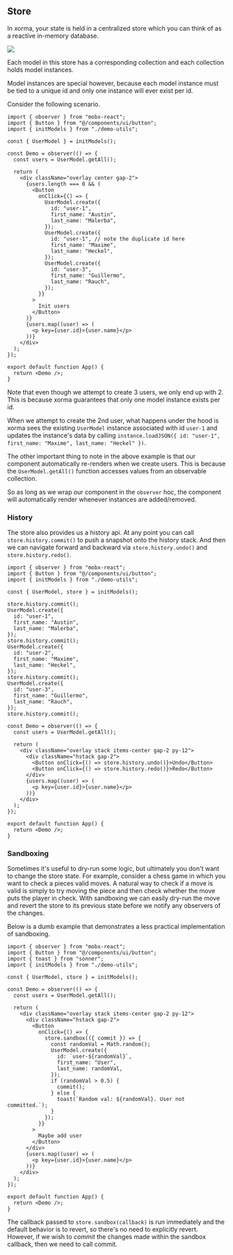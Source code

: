 ## Store

In xorma, your state is held in a centralized store which you can think of as a reactive in-memory database.

<img
  src="/store-structure.png"
  className="w-full mb-6 bg-white/[0.5%] rounded-xl"
/>

Each model in this store has a corresponding collection and each collection holds model instances.

Model instances are special however, because each model instance must be tied to a unique id and only one instance will ever exist per id.

Consider the following scenario.

```tsx live
import { observer } from "mobx-react";
import { Button } from "@/components/ui/button";
import { initModels } from "./demo-utils";

const { UserModel } = initModels();

const Demo = observer(() => {
  const users = UserModel.getAll();

  return (
    <div className="overlay center gap-2">
      {users.length === 0 && (
        <Button
          onClick={() => {
            UserModel.create({
              id: "user-1",
              first_name: "Austin",
              last_name: "Malerba",
            });
            UserModel.create({
              id: "user-1", // note the duplicate id here
              first_name: "Maxime",
              last_name: "Heckel",
            });
            UserModel.create({
              id: "user-3",
              first_name: "Guillermo",
              last_name: "Rauch",
            });
          }}
        >
          Init users
        </Button>
      )}
      {users.map((user) => (
        <p key={user.id}>{user.name}</p>
      ))}
    </div>
  );
});

export default function App() {
  return <Demo />;
}
```

Note that even though we attempt to create 3 users, we only end up with 2. This is because xorma guarantees that only one model instance exists per id.

When we attempt to create the 2nd user, what happens under the hood is xorma sees the existing `UserModel` instance associated with id `user-1` and updates the instance's data by calling `instance.loadJSON({ id: "user-1", first_name: "Maxime", last_name: "Heckel" })`.

The other important thing to note in the above example is that our component automatically re-renders when we create users. This is because the `UserModel.getAll()` function accesses values from an observable collection.

So as long as we wrap our component in the `observer` hoc, the component will automatically render whenever instances are added/removed.

### History

The store also provides us a history api. At any point you can call `store.history.commit()` to push a snapshot onto the history stack.
And then we can navigate forward and backward via `store.history.undo()` and `store.history.redo()`.

```tsx live
import { observer } from "mobx-react";
import { Button } from "@/components/ui/button";
import { initModels } from "./demo-utils";

const { UserModel, store } = initModels();

store.history.commit();
UserModel.create({
  id: "user-1",
  first_name: "Austin",
  last_name: "Malerba",
});
store.history.commit();
UserModel.create({
  id: "user-2",
  first_name: "Maxime",
  last_name: "Heckel",
});
store.history.commit();
UserModel.create({
  id: "user-3",
  first_name: "Guillermo",
  last_name: "Rauch",
});
store.history.commit();

const Demo = observer(() => {
  const users = UserModel.getAll();

  return (
    <div className="overlay stack items-center gap-2 py-12">
      <div className="hstack gap-2">
        <Button onClick={() => store.history.undo()}>Undo</Button>
        <Button onClick={() => store.history.redo()}>Redo</Button>
      </div>
      {users.map((user) => (
        <p key={user.id}>{user.name}</p>
      ))}
    </div>
  );
});

export default function App() {
  return <Demo />;
}
```

### Sandboxing

Sometimes it's useful to dry-run some logic, but ultimately you don't want to change the store state.
For example, consider a chess game in which you want to check a pieces valid moves. A natural way to check if
a move is valid is simply to try moving the piece and then check whether the move puts the player in check.
With sandboxing we can easily dry-run the move and revert the store to its previous state before we notify any observers of the changes.

Below is a dumb example that demonstrates a less practical implementation of sandboxing.

```tsx live
import { observer } from "mobx-react";
import { Button } from "@/components/ui/button";
import { toast } from "sonner";
import { initModels } from "./demo-utils";

const { UserModel, store } = initModels();

const Demo = observer(() => {
  const users = UserModel.getAll();

  return (
    <div className="overlay stack items-center gap-2 py-12">
      <div className="hstack gap-2">
        <Button
          onClick={() => {
            store.sandbox(({ commit }) => {
              const randomVal = Math.random();
              UserModel.create({
                id: `user-${randomVal}`,
                first_name: "User",
                last_name: randomVal,
              });
              if (randomVal > 0.5) {
                commit();
              } else {
                toast(`Random val: ${randomVal}. User not committed.`);
              }
            });
          }}
        >
          Maybe add user
        </Button>
      </div>
      {users.map((user) => (
        <p key={user.id}>{user.name}</p>
      ))}
    </div>
  );
});

export default function App() {
  return <Demo />;
}
```

The callback passed to `store.sandbox(callback)` is run immediately and the default behavior is to revert, so there's no need to explicitly revert. However, if we wish to _commit_ the changes made within the sandbox callback, then we need to call commit.
